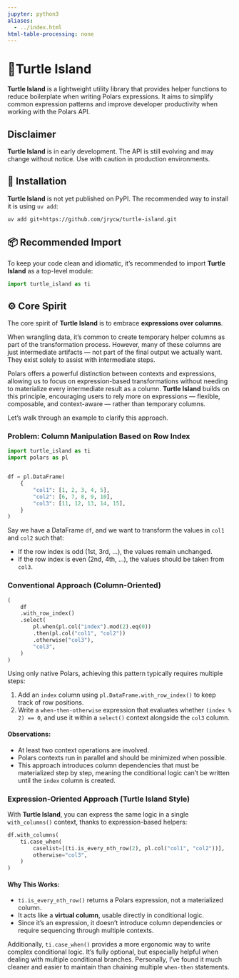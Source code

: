 ```yaml
---
jupyter: python3
aliases:
  - ../index.html
html-table-processing: none
---
```


# 🐢Turtle Island
**Turtle Island** is a lightweight utility library that provides helper functions to reduce boilerplate when writing Polars expressions. It aims to simplify common expression patterns and improve developer productivity when working with the Polars API.

::: {.callout-warning}
# Disclaimer
**Turtle Island** is in early development. The API is still evolving and may change without notice. Use with caution in production environments.
::: 

## 🚀 Installation
**Turtle Island** is not yet published on PyPI. The recommended way to install it is using `uv add`:

```bash
uv add git+https://github.com/jrycw/turtle-island.git
```

## 📦 Recommended Import
To keep your code clean and idiomatic, it's recommended to import **Turtle Island** as a top-level module:

```python
import turtle_island as ti
```

## ⚙️ Core Spirit
The core spirit of **Turtle Island** is to embrace **expressions over columns**.

When wrangling data, it's common to create temporary helper columns as part of the transformation process. However, many of these columns are just intermediate artifacts — not part of the final output we actually want. They exist solely to assist with intermediate steps.

Polars offers a powerful distinction between contexts and expressions, allowing us to focus on expression-based transformations without needing to materialize every intermediate result as a column. **Turtle Island** builds on this principle, encouraging users to rely more on expressions — flexible, composable, and context-aware — rather than temporary columns.

Let’s walk through an example to clarify this approach.

### Problem: Column Manipulation Based on Row Index
```python
import turtle_island as ti
import polars as pl


df = pl.DataFrame(
    {
        "col1": [1, 2, 3, 4, 5],
        "col2": [6, 7, 8, 9, 10],
        "col3": [11, 12, 13, 14, 15],
    }
)
```

Say we have a DataFrame `df`, and we want to transform the values in `col1` and `col2` such that:

* If the row index is odd (1st, 3rd, ...), the values remain unchanged.
* If the row index is even (2nd, 4th, ...), the values should be taken from `col3`.


### Conventional Approach (Column-Oriented)
```python
(
    df
    .with_row_index()
    .select(
        pl.when(pl.col("index").mod(2).eq(0))
        .then(pl.col("col1", "col2"))
        .otherwise("col3"),
        "col3",
    )
)
```

Using only native Polars, achieving this pattern typically requires multiple steps:

1. Add an `index` column using `pl.DataFrame.with_row_index()` to keep track of row positions.
2. Write a `when-then-otherwise` expression that evaluates whether `(index % 2) == 0`, and use it within a `select()` context alongside the `col3` column.

#### Observations:

* At least two context operations are involved.
* Polars contexts run in parallel and should be minimized when possible.
* This approach introduces column dependencies that must be materialized step by step, meaning the conditional logic can't be written until the `index` column is created.

### Expression-Oriented Approach (Turtle Island Style)
With **Turtle Island**, you can express the same logic in a single `with_columns()` context, thanks to expression-based helpers:

```python
df.with_columns(
    ti.case_when(
        caselist=[(ti.is_every_nth_row(2), pl.col("col1", "col2"))],
        otherwise="col3",
    )
)
```

#### Why This Works:

* `ti.is_every_nth_row()` returns a Polars expression, not a materialized column.
* It acts like a **virtual column**, usable directly in conditional logic.
* Since it's an expression, it doesn’t introduce column dependencies or require sequencing through multiple contexts.

Additionally, `ti.case_when()` provides a more ergonomic way to write complex conditional logic. It’s fully optional, but especially helpful when dealing with multiple conditional branches. Personally, I’ve found it much cleaner and easier to maintain than chaining multiple `when-then` statements.
